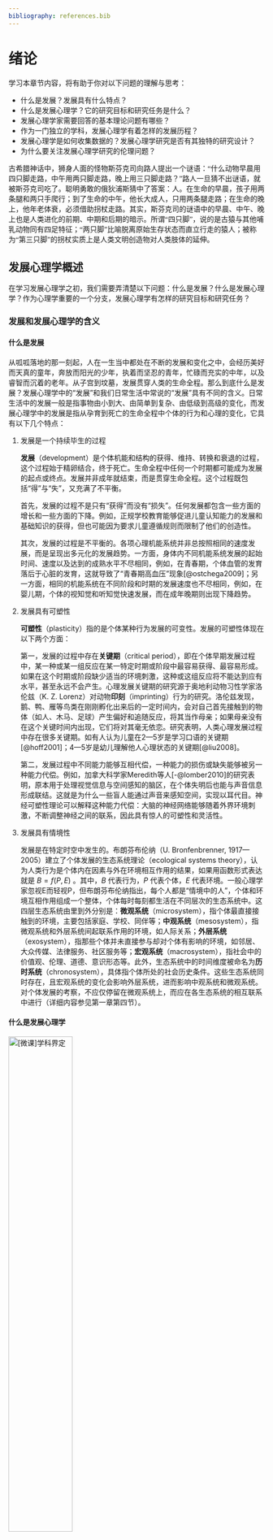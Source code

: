 ```yaml
---
bibliography: references.bib
---
```


# 绪论 {.unnumbered}

学习本章节内容，将有助于你对以下问题的理解与思考：

-   什么是发展？发展具有什么特点？
-   什么是发展心理学？它的研究目标和研究任务是什么？
-   发展心理学家需要回答的基本理论问题有哪些？
-   作为一门独立的学科，发展心理学有着怎样的发展历程？
-   发展心理学是如何收集数据的？发展心理学研究是否有其独特的研究设计？
-   为什么要关注发展心理学研究的伦理问题？

::: {.callout-tip appearance="minimal" style="font-family: 'fangsong';"}
古希腊神话中，狮身人面的怪物斯芬克司向路人提出一个谜语：“什么动物早晨用四只脚走路，中午用两只脚走路，晚上用三只脚走路？”路人一旦猜不出谜语，就被斯芬克司吃了。聪明勇敢的俄狄浦斯猜中了答案：人。在生命的早晨，孩子用两条腿和两只手爬行；到了生命的中午，他长大成人，只用两条腿走路；在生命的晚上，他年老体衰，必须借助拐杖走路。其实，斯芬克司的谜语中的早晨、中午、晚上也是人类进化的前期、中期和后期的暗示。所谓“四只脚”，说的是古猿与其他哺乳动物同有四足特征；“两只脚”比喻脱离原始生存状态而直立行走的猿人；被称为“第三只脚”的拐杖实质上是人类文明创造物对人类肢体的延伸。
:::

## 发展心理学概述

在学习发展心理学之初，我们需要弄清楚以下问题：什么是发展？什么是发展心理学？作为心理学重要的一个分支，发展心理学有怎样的研究目标和研究任务？

### 发展和发展心理学的含义

#### 什么是发展

从呱呱落地的那一刻起，人在一生当中都处在不断的发展和变化之中，会经历美好而天真的童年，奔放而阳光的少年，执着而坚忍的青年，忙碌而充实的中年，以及睿智而沉着的老年。从子宫到坟墓，发展贯穿人类的生命全程。那么到底什么是发展？发展心理学中的“发展”和我们日常生活中常说的“发展”具有不同的含义。日常生活中的发展一般是指事物由小到大、由简单到复杂、由低级到高级的变化，而发展心理学中的发展是指从孕育到死亡的生命全程中个体的行为和心理的变化，它具有以下几个特点：

1.  发展是一个持续毕生的过程

    **发展**（development）是个体机能和结构的获得、维持、转换和衰退的过程，这个过程始于精卵结合，终于死亡。生命全程中任何一个时期都可能成为发展的起点或终点。发展并非成年就结束，而是贯穿生命全程。这个过程既包括“得”与“失”，又充满了不平衡。

    首先，发展的过程不是只有“获得”而没有“损失”。任何发展都包含一些方面的增长和一些方面的下降。例如，正规学校教育能够促进儿童认知能力的发展和基础知识的获得，但也可能因为要求儿童遵循规则而限制了他们的创造性。

    其次，发展的过程是不平衡的。各项心理机能系统并非总按照相同的速度发展，而是呈现出多元化的发展趋势。一方面，身体内不同机能系统发展的起始时间、速度以及达到的成熟水平不尽相同，例如，在青春期，个体血管的发育落后于心脏的发育，这就导致了“青春期高血压”现象[@ostchega2009]；另一方面，相同的机能系统在不同阶段和时期的发展速度也不尽相同，例如，在婴儿期，个体的视知觉和听知觉快速发展，而在成年晚期则出现下降趋势。

2.  发展具有可塑性

    **可塑性**（plasticity）指的是个体某种行为发展的可变性。发展的可塑性体现在以下两个方面：

    第一，发展的过程中存在**关键期**（critical period），即在个体早期发展过程中，某一种或某一组反应在某一特定时期或阶段中最容易获得、最容易形成。如果在这个时期或阶段缺少适当的环境刺激，这种或这组反应将不能达到应有水平，甚至永远不会产生。心理发展关键期的研究源于奥地利动物习性学家洛伦兹（K. Z. Lorenz）对动物**印刻**（imprinting）行为的研究。洛伦兹发现，鹅、鸭、雁等鸟类在刚刚孵化出来后的一定时间内，会对自己首先接触到的物体（如人、木马、足球）产生偏好和追随反应，将其当作母亲；如果母亲没有在这个关键时间内出现，它们将对其毫无依恋。研究表明，人类心理发展过程中存在很多关键期。如有人认为儿童在2—5岁是学习口语的关键期[@hoff2001]；4—5岁是幼儿理解他人心理状态的关键期[@liu2008]。

    第二，发展过程中不同能力能够互相代偿，一种能力的损伤或缺失能够被另一种能力代偿。例如，加拿大科学家Meredith等人[-@lomber2010]的研究表明，原本用于处理视觉信息与空间感知的脑区，在个体失明后也能与声音信息形成联结。这就是为什么一些盲人能通过声音来感知空间，实现以耳代目。神经可塑性理论可以解释这种能力代偿：大脑的神经网络能够随着外界环境刺激，不断调整神经之间的联系，因此具有惊人的可塑性和灵活性。

3.  发展具有情境性

    发展是在特定时空中发生的。布朗芬布伦纳（U. Bronfenbrenner, 1917—2005）建立了个体发展的生态系统理论（ecological systems theory），认为人类行为是个体内在因素与外在环境相互作用的结果，如果用函数形式表达就是 $B = f(P, E)$ 。其中，$B$ 代表行为，$P$ 代表个体，$E$ 代表环境。一般心理学家忽视E而轻视P，但布朗芬布伦纳指出，每个人都是“情境中的人”，个体和环境互相作用组成一个整体，个体每时每刻都生活在不同层次的生态系统中。这四层生态系统由里到外分别是：**微观系统**（microsystem），指个体最直接接触到的环境，主要包括家庭、学校、同伴等；**中观系统**（mesosystem），指微观系统和外层系统间起联系作用的环境，如人际关系；**外层系统**（exosystem），指那些个体并未直接参与却对个体有影响的环境，如邻居、大众传媒、法律服务、社区服务等；**宏观系统**（macrosystem），指社会中的价值观、伦理、道德、意识形态等。此外，生态系统中的时间维度被命名为**历时系统**（chronosystem），具体指个体所处的社会历史条件。这些生态系统同时存在，且宏观系统的变化会影响外层系统，进而影响中观系统和微观系统。对个体发展的考察，不应仅停留在微观系统上，而应在各生态系统的相互联系中进行<!--FIXME-->（详细内容参见第一章第四节）。

#### 什么是发展心理学

::: column-margin
[![\[微课\]学科界定](images/学科界定.png){fig-align="left" width="50%"}](https://abooks.hep.com.cn/h5/resource/detail?resourceId=63fc6ff1d95ce24aac9d6d2b&projectId=pBbXeozAi)
:::

**发展心理学**（developmental psychology）是心理学的一个分支，具有广义和狭义之分。广义的发展心理学是研究心理发展及其规律的学科，它以系统的眼光来考察生命的变化过程或者动物的进化过程，探讨人的心理如何从原始、低级的状态演化到现代、高级的状态。比较心理学和民族心理学都属于广义的发展心理学范畴：比较心理学主要研究动物心理的演化历程，以描绘动物演化过程中心理发展的总体图景；民族心理学主要研究生活在不同社会历史阶段的各个民族的心理并加以对比，以勾勒人类心理发展的总体轮廓。

通常所说的发展心理学指的是狭义的发展心理学，即个体发展心理学。它探究从胎儿期开始一直到衰老死亡的全过程，个体的能力、情感和社会交往等各方面如何从低级水平向高级水平变化发展。发展心理学尤其注重探究各个年龄阶段的心理特征，关注个体心理从一个年龄阶段发展到另一个年龄阶段的规律，具体包括婴幼儿心理学、儿童心理学、青年心理学、中年心理学和老年心理学。

发展心理学采用科学的方法，对成长、变化和稳定性进行研究。发展心理学家可以采用横向和纵向的视角来考察、研究个体的毕生发展。采用横向视角，发展心理学家将关注人的毕生发展的多个主题，包括**生理发展**（physical development）、**认知发展**（cognitive development）、**人格发展**（personality development）和**社会性发展**（social development）等方面[@feldman2021]。关注生理发展的发展心理学家侧重考察身体构造随年龄发展变化的规律以及影响因素。例如，营养良好对儿童生长速度的影响。关注认知发展的心理学家侧重考察学习、记忆、问题解决和智力等问题。例如，个体如何对生命早期的经历进行回忆，或者智力在不同生命阶段的变化。关注人格发展的心理学家侧重考察生命过程中个体气质与性格的可变性和稳定性等问题。关注社会性发展的心理学家侧重考察个体在生命全程中与他人互动及其社会关系的发展、变化和保持等问题。采用纵向视角，发展心理学家往往关注特定的年龄范畴。如将个体发展过程划分为如下几个年龄阶段：产前期（从受孕到出生）、婴儿期（出生到3岁）、幼儿期（也称学前期，3—6岁）、儿童中期（6—12岁）、少年期（12—20岁）、成年早期（20—40岁）、成年中期（40—60岁）、成年晚期（60岁至生命终止）。这种年龄阶段的划分得到了发展心理学家的广泛接受。同时必须承认，在不同的时代和文化背景下，对年龄阶段的具体划分会有所差异。

### 发展心理学的研究目标和研究任务

发展心理学探讨心理发生和发展的规律，是一门基础学科；同时，发展心理学既服务于教育、医疗、干预等实践领域，具有重要的应用价值。发展心理学的研究目标和研究任务可以归纳为五个方面：

#### 描述心理发展的规律和模式

描述个体心理发展过程中的规律、特点和模式是发展心理学研究最基本的目标和任务，也是一切发展心理学研究的前提。发展心理学家致力于寻找有效的方式来测量个体智力、社会性和人格等方面的变化。例如，研究发现，成人对亲密关系的满意度在20—30岁达到顶峰后开始下降，在40岁时达到低谷后又开始上升，到成年晚期趋于稳定[@bühler2021]。

#### 揭示心理发展的原因和机制

随着年龄的增长，个体的生理、认知、人格和社会性等方面都会发展和变化。那么，这些发展和变化的原因是什么？发展心理学家不仅要解决“是什么”的问题，还要解决“为什么”的问题。研究者在数据和资料的基础上，提出各种假设，通过进一步的观察和实验，验证或构建理论，从而揭示心理发展的原因和机制。例如，很多心理学家对于语言的产生非常好奇，有的研究者认为语言的产生是模仿和强化的结果，而著名心理学家乔姆斯基（A. N. Chomsky, 1928—）提出，人类通过系统遗传获得了一个先天语言获得装置，个体只要将这个先天语言获得装置暴露在恰当的语言环境下使其激活，就能获得语言能力。

#### 测量和解释个体差异

虽然个体在生命全程中会经历相似的发展阶段，其发展变化的模式也是相同的，但不同个体心理发展的速度、所能达到的水平、各种心理过程和行为特点等，并不相同。例如，从能力发展速度上看，有的人早慧，有的人则大器晚成；从能力水平上看，有的人在某方面出众，有的人则表现平庸；从性格特点上看，有的人易挑衅攻击，有的人则合作助人……如何测量和解释这些个体差异也是发展心理学的研究目标和研究任务。

#### 探究不同环境对发展的影响

所有的发展都是在具体的时间和空间中发生的，发展的水平和程度会受到个体所处环境的影响。人们都生活、成长于特定的社会与文化环境中，因此个体的发展过程必然会打上特定社会与文化环境的烙印。例如，研究发现，鄂伦春族生活在大兴安岭和小兴安岭地区，森林被茂密，森林环境和北方寒冷的生态压力使鄂伦春族人养成了较强的独立性和高水平的空间分析能力，从而发展出良好的视空间工作记忆能力[@wang2018]。不同的物质生活和教育条件也使儿童的心理发展水平发生变化，如当前普遍存在的“成熟期提前”现象，就是因为物质生活条件的改善，青少年生理发育普遍提前，相应的心理年龄特征也提前出现。

#### 帮助和指导儿童的发展

我国著名心理学家林崇德指出，发展心理学研究一定要为教育服务。无论是描述心理发展的规律和模式、揭示心理发展的原因和机制，还是测量和解释个体差异、探究不同环境对发展的影响，都是为了更好地服务于个体的成长和发展。首先，发展心理学的研究有助于个体更好地度过每一个发展阶段。例如，传统观念认为母亲在儿童教育中具有绝对作用，研究则表明父亲的教养行为对于儿童认知、语言和气质的发展也有重要的影响[@therole2010]。其次，发展心理学致力于解决个体在发展中遇到的困难或障碍。比如，孤独症是一种普遍性发展障碍，相关领域的发展心理学家就致力于探究孤独症个体的患病原因和改善症状的方法。最后，发展心理学的研究旨在主动塑造和引导个体发展的结果。运用规律来引导个体发展是发展心理学研究的最高目标。主动塑造和引导指的是根据科学理论控制某些变量的决定条件，或创设一定的情境，使研究对象产生理论预期的改变或者发展。例如，学校和家庭可以根据强化理论来增加儿童的亲社会行为，减少其攻击行为。

## 发展心理学的若干理论问题

发展心理学家在描述和解释个体发展过程中的各种现象时，需要面对和回答一些基本的理论问题，其中包括：发展是遗传决定的还是环境决定的？个体是主动发展的还是被动发展的？发展的规律是普遍的还是特殊的？发展的过程是连续的还是阶段的？

### 遗传与环境的问题

到底是“龙生龙，凤生凤，老鼠生儿会打洞”，还是“一龙九种，种种各别”？长期以来，关于遗传与环境在发展中的作用，研究者存在着激烈的争论，这个争论也被称为“先天与后天之争”“成熟与学习之争”“生物因素与社会因素之争”。遗传决定论者强调遗传决定发展，认为基因控制并决定着发展的一切方面，完全否认环境的作用。遗传决定论者以优生学创始人高尔顿（F. Galton, 1822—1911）为代表，他认为个体的发展及其品质早在生殖细胞的某种因子中就决定了，发展只是内在因素的自然展开，环境与教育仅起到引发的作用。他在《遗传与优生》一书中写道：一个人的能力是由遗传而来的，其受遗传决定的程度就像有机体的形态和组织由遗传决定一样。环境决定论者则认为环境决定发展，完全否认遗传的作用。环境决定论者以行为主义创始人华生（J. B. Watson, 1878—1958）为代表。华生有一段著名的言论：给我一打健康的婴儿和一个我可以给予特殊培养的环境，我保证从他们中间任意选择一个婴儿，都可以训练成任何一种专家——医生、律师、艺术家、商人，而不管他的天赋、爱好、能力、倾向性以及他的种族等。

::: column-margin
[![\[微课\]原则问题与年龄线索](images/原则问题与年龄线索.png){fig-align="left" width="50%"}](https://abooks.hep.com.cn/h5/resource/detail?resourceId=63fc7040d95ce24aac9d6d35&projectId=pBbXeozAi)
:::

但是绝对的遗传决定论和极端的环境决定论都无法完全解释儿童心理发展过程中的各种现象，从而逐渐失去了影响力。事实证明，个体的心理发展不可能完全排除遗传的作用，也不可能没有环境的作用，单纯由遗传决定或由环境决定的心理发展几乎是不存在的。于是，既承认遗传影响又承认环境影响的共同决定论出现了，其代表人物斯特恩（L. W. Stern, 1871—1938）认为，人类心理的发展是由遗传素质和环境影响共同决定的。斯特恩在《早期儿童心理学》一书中提到，儿童的发展并非单纯天赋本能的渐次显现，也非只受外界影响，而是内在本性和外界条件共同作用。虽然两种因素同为发展不可缺少的成分，但是所占比重因情而异。尽管斯特恩的观点同时考虑了遗传和环境的作用，但这是一种比较机械的折中主义发展观。

事实上，遗传与环境、先天与后天、基因与社会的交互作用是非常复杂的，没有一个固定的公式能够预测遗传与环境将对某个特定的个体产生多大的效力。这种复杂性体现在以下三个方面：

首先，遗传与环境对心理发展的作用在个体发展的不同领域和不同阶段是不一样的。在发展初期，对于一些简单的初级心理机能（如感知、动作、语言等），遗传与成熟的作用较大；而较复杂的高级心理机能（如抽象思维能力、道德、情感等）则往往更多地受到环境和教育的制约[@bouchard2004]。

其次，环境对心理特性或行为的发展所起的作用，往往有赖于这种心理特性或行为的遗传基础。个体心理发展的内部条件（如遗传基础、成熟水平等）不同，环境的作用就不同。同样，遗传作用也依赖环境因素。例如，在1—3岁语言发展的关键期内，丰富的语言环境将对儿童的语言发展产生很好的促进作用，而错过这个时期再为儿童提供同样的语言刺激，将难以帮助儿童获得相应的语言能力的发展。

最后，遗传与环境对心理发展的作用可以理解为发展的可能性与现实性之间的辩证关系。个体的遗传基础决定了发展的可能范围，而环境与教育决定了个体发展的现实水平。潜在的可能性转化为现实能力离不开环境与教育的作用。一般情况下，正常健康的儿童的发展可能性是相当大的。从这个意义上说，环境对个体的发展将起到更重要的作用。

::: {.callout-note icon="false" collapse="true" title="专栏" style="font-family: 'fangsong';"}
## 道德和基因

进入21世纪后，基因研究在世界范围内方兴未艾，基因的作用再次受到研究者的重视。不仅一些基本的生理特征，如身高、体重、肤色等在很大程度上是由基因决定的，甚至一些高级的社会情感和特征也受到基因的影响。研究发现，无论是美德还是自私，都可以从基因中找到根源。

研究表明，道德判断（判断一种行为是道德的或者是不道德的）与基因有着紧密的关系。在一个经典的道德判断任务——扳道岔任务中，想象自己站在一个分叉的铁路口，分岔路口的一边有5个人，另一边有1个人，一辆列车正隆隆地驶向5个人的方向。此时，你的手中握着一个开关，可以改变火车的轨道。是让火车继续行驶撞伤5个人，还是扳动开关改变火车的行驶方向而伤害另一边的1个人？哪一种选择更符合道德呢？结果发现，道德判断的倾向与5-羟色胺转运蛋白基因的多态性有关：具有长型5-羟色胺转运蛋白基因的个体更愿意选择牺牲1个人来保全5个人，他们认为这是更好的道德选择；具有短型5-羟色胺转运蛋白基因的个体则倾向于认为伤害1个人以救5个人与道德无关[@marsh2011]。其他研究发现，催产素受体基因（OXTR）的多态性（rs237889）与道德判断有关。具体来说，C/C基因型的个体更多地认为牺牲1个人来保全5个人是更好的道德选择，T/T基因型的个体则更多地选择不伤害任何人[@bernhard2016]。

基因对道德的影响不仅体现在人类身上，甚至可以追溯到单细胞生物。早在微生物阶段就出现了“利他主义者”和“自私者”。一些生理学家发现，某些细菌的单个基因足以控制其“自私性”。如果这种基因被“关闭”，在营养匮乏的环境中，这些细菌就会放慢新陈代谢的速度和繁殖率；而如果这种基因被“打开”，这些细菌就会不顾一切地吞噬食物，直到耗尽环境中的所有营养，甚至以其他死掉的细菌为食。更有趣的是，对于野外的这种细菌来说，这些基因是自动“关闭”的。一旦将这些细菌放在培养皿中并且切断它们的食物供应，很快（约4 天）就会出现一些“自私”的突变体，它们会疯狂消耗剩余的食物，然后和其他细菌一起饿死[@liti2009]。
:::

### 主动性与被动性的问题

无论是遗传决定论还是环境决定论，都没有把儿童看成主动的个体，因此忽视了儿童自身的能动性。事实上，个体不仅受基因和环境的影响而被动地发展，还主动地影响周围的环境。个体对环境的主动影响早在胎儿期就开始了。研究表明，人类胎儿已经非常活跃，不仅会吮吸自己的大拇指，摇晃脐带，甚至会通过抓住或者放开脐带来调节氧气量。随着年龄增长，在获得更多的能力和经验的基础上，个体能够更加有效地控制和改变自己的发展路径。“遗传–环境–行为表现”的关系随个体年龄的发展而变化，并具体表现为具有不同主动性的三种形式。

第一种为**被动式**（passive）影响，指个体被动地接受遗传因素和环境因素的影响。例如，胎儿在子宫内的发育主要是一种被动式影响。被动式影响的作用将随个体年龄的增长而减弱。

第二种为**唤起式**（evocative）影响，是指个体的遗传特质影响了作用于其自身的环境因素。也就是说，具有不同遗传特征的个体，可能会唤起不同的环境反应。例如，性格比较活泼和乐于合作的儿童更易得到父母、教师及其他社会成员的关注，更易与外界环境相互作用。这种唤起式影响在个体的整个发展过程中将持续存在。

第三种为**主动式**（active）影响，是指个体在其遗传特征的影响下，对环境进行有目的的选择、改变与创造。个体总是倾向于选择那些自己能适应的环境，其结果将导致个体在发展的方向与程度上表现出差异。例如，外向者所寻求的环境与内向者可能截然不同。随着年龄的增长，主动式影响的作用将越来越大。

在进行发展研究的时候，只有将人看成一个充满主动性的主体，尊重人的各种独特的心理特点，重视开发个体的“优势领域”，才能充分发挥个体自身的积极性与主动性。

### 普遍性与特殊性的问题

个体心理发展的总趋势和各个具体的心理过程的发展，都要遵循一定的客观规律，这些规律是根据某一群体的平均水平得到的，反映了特定群体共同的发展特点。所谓发展的“里程碑”指的就是这一点。发展的普遍性是指个体心理发展要遵循具有普遍性的发展规律。发展心理学的学科任务正是尽可能准确地揭示这些规律，从而让人类更好地利用这些规律。

发展心理学为我们揭示的普遍规律只是一种理性的认识框架，并不是心理发展的目标和标准。事实上，现实的个体发展要比理论描述得更丰富、更具体、更生动。除了遵循普遍的和一般的规律，个体心理发展还具有特殊性。发展的特殊性是指发展中的个体在功能、特征和行为上会表现出多样性，呈现出个体之间的差异。个体差异贯穿心理发展的各个方面、各个阶段。由于个体的生物学基础不同，所面临的任务不同，已有的经验不同，支持其学习活动的人际关系不同，因此个体完成任务的方式不同，所习得的技能和发展情况也就不同；个体在发展速度、最终达到的发展水平、发展领域等方面总是存在较大的差异。也就是说，发展的特殊性是遗传因素、环境因素和个体自身心理因素综合作用的结果。当代发展心理学强调尊重个体发展的差异性，重视个体心理发展的个体性，也就是承认发展的多元性，承认不同发展条件（包括不同生理条件）、不同社会环境、不同文化对个体心理发展的作用。

### 连续性与阶段性的问题

回想我们自己成长过程中所经历的变化，这些变化是逐渐发生的还是突然发生的？关于这个问题的争论，实际关系的是发展的实质：发展到底是量的变化还是质的变化？实际上，人的一生是一个不断由量变到质变、再到新的量变的过程，这使得个体心理发展表现出连续性与阶段性。

一方面，发展是连续的呈现**量的变化**（quantitative change），是指程度和数量的变化。例如儿童的记忆能力会随着年龄的增长而逐渐提升，儿童对周围世界的认识也会越来越深刻。另一方面，发展各个时期都表现出固有的特征，呈现出质变的阶段性。发展中质的变化（qualitative change）是指个体在结构或者组织上产生的重要或者根本的差异。例如处于前言语阶段的婴儿和已具有较好语言能力的学前儿童在语言发展上就具有质的差异；性成熟的青少年与尚未性成熟的个体之间也存在着**质的差异**[@shaffer1996]。心理发展的阶段性是与个体的年龄相联系的，发展心理学把个体心理发展各年龄阶段所表现出来的一般的、典型的、本质的特征，称为**心理年龄特征**（age characteristics）。其中，一般特征指的是某年龄阶段儿童普遍具有的特征；典型特征指的是该年龄阶段儿童应有的心理特征；而本质特征指的是可以作为该年龄阶段的标志，以区别个体心理发展的不同阶段。心理年龄特征是个体在一定年龄阶段的心理水平的标尺，它们是从许多同龄人心理发展事实中，通过概括并与不同年龄的人的心理发展进行比较而被确认的。个体生命全程因此可以被划分为不同的发展阶段。尽管对于个体毕生发展的阶段划分，研究者从不同的角度出发有不同的划分方法，但大多基本接受如 @tbl-developmental-stages 所示的划分方式。

| 发展阶段 | 心理年龄特征 | 时间范围 |
|-------------------|-----------------------------------|-------------------|
| 产前期 | 感知觉的初步萌发 | 从受孕到出生 |
| 婴儿期 | 多种反射，从翻身到行走的大动作技能的发展，语言发展，依恋形成，具备初步的社会能力 | 从出生到 3 岁 |
| 幼儿期（学前期） | 发展良好的口头语言能力，性别开始分化，喜爱粗大动作游戏，完成人学准备 | 3—6 岁 |
| 儿童中期 | 具体思维的发展，书面语言能力发展，同伴关系的发展，自我概念和自尊的发展，性别认同确立 | 6—12 岁 |
| 青少年期 | 性成熟，抽象思维较快发展，确立两性关系，青少年价值观确立，人格渐趋独立 | 11—20 岁 |
| 成年早期 | 职业与家庭关系的发展，认知能力水平处于高峰后逐渐下降，开始承担父母的角色和社会职业角色 | 20—40 岁 |
| 成年中期 | 生理机能出现衰退，认知能力趋于复杂化，善于解决实际问题但学习能力下降，对自我进行重新评估，事业发展到顶点，考虑或重新调整生活 | 40—60 岁 |
| 成年晚期 | 生理机能衰退，认知能力衰退，退休，可能面临不可避免的身心适应问题，享受退休的居家生活，承担丧失亲人的痛苦，重新适应生活 | 60 岁到生命终止 |

: 个体毕生发展的阶段划分 {#tbl-developmental-stages}

## 发展心理学的研究历史

本节将详细介绍发展心理学的历史发展脉络和发展心理学研究的新进展。发展心理学只有100多年的历史，而且大部分时间关注的都是儿童的心理发展问题。近几十年，毕生发展观被引入发展心理学研究。讨论发展心理学的历史，首先要从儿童心理学的产生与发展谈起。

### 发展心理学的历史发展脉络

#### 儿童心理学的产生与发展

1.  儿童心理学的产生

    按照历史学家阿利埃斯（P. Ariès, 1914—1984）的观点，将童年时代当作一个重要而有价值的阶段的历史，已有两百多年。过去，儿童不是被视为能力低下的小大人，就是被漠然视之，他们在严格的环境下被抚养长大，而且经常受到严厉的惩罚。

    达尔文（C. R. Darwin, 1809—1882）是最早的儿童观察记录者之一，从他的儿子出生开始，他就详细地记录了儿子的变化。他在《一个婴儿的传略》（A Biographical Sketch of An Infant）中探讨了孩子行为的原因，指出了愤怒或害怕之类的情绪最早在什么年龄出现，并讨论了是否表现出一定的理性，这是儿童心理学产生的前提。

    德国心理学家普莱尔（W. T. Preyer, 1841—1897）从自己的孩子出生便对其进行了为期三年的观察，有时也进行一些实验性观察，最后他将观察结果整理成《儿童心理》一书并于1882年出版。《儿童心理》是人类历史上最早的一部较为完整的儿童心理学全书，它标志着科学儿童心理学的诞生。该书包括三个部分：第一部分讨论感觉发展的特点，详细叙述了儿童的视觉、听觉、触觉、嗅觉、味觉和本体觉等的发展；第二部分讨论意志（或动作）发展的特点，探讨了冲动动作、反射动作、本能动作和意念动作等的发展；第三部分讨论智力（或语言）发展的特点。《儿童心理》一书对推动儿童心理研究起到了重要作用。随后，在美国心理学家霍尔（G. S. Hall, 1844—1924）的推动下，儿童心理研究在世界各国进一步发展起来。

2.  儿童心理学的发展

    从普莱尔创立儿童心理学到第一次世界大战期间，欧洲和美国有一大批心理学家开始用观察和实验的方法来研究儿童的心理发展。美国的霍尔、鲍德温（J. M. Baldwin, 1861—1934）、杜威（J. Dewey, 1859—1952）、卡特尔（J. M. Cattell, 1860—1944），法国的比内（A. Binet, 1857—1911）和德国的斯特恩等，都为儿童心理学的发展做出了巨大贡献。

    两次世界大战期间是西方儿童心理学的分化期和发展期。由于心理学的全面发展，儿童心理学派别林立，出现了空前繁荣的局面，如格式塔心理学、行为主义、精神分析等各学派都对当时的儿童心理学产生了极大的影响。相继出现的一批著名的心理学家，如瑞士的皮亚杰（J. Piaget, 1896—1980）、美国的格塞尔（A. L. Gesell, 1880—1961）等，分别从各自的角度描述了儿童的心理发展过程，对儿童心理发展的机制进行了理论说明。可以说，这一时期的儿童心理学已经发展到了相当成熟的阶段。

    第二次世界大战后，儿童心理学的变化主要体现在理论观点、研究方法和研究内容上。在理论观点方面，有的学说的影响逐渐减小，如霍尔的复演学说；有的学说则完全改变以往的内容，如比内等人的心理测量学说；有的学派在革新后仍然具有很强的发展势头，如新精神分析、新行为主义等。研究方法则强调生态化、现场化、综合化、现代化、数学化和社会化[@bìshengfazhanxinlixué2006]。研究内容有了新的进展，婴儿认知能力、儿童早期教育、发展关键期、个性社会化、亲社会行为、自我意识发展以及性别化等问题，都成为研究者关注的热点议题。

#### 从儿童心理学到发展心理学

20世纪80年代以前，儿童心理学基本上就是发展心理学的代名词。近几十年来，越来越多的心理学家认为应该把生命全程的心理发展作为研究对象，于是，儿童心理发展观被毕生发展观代替，出现了现代意义上的发展心理学。

1.  霍尔将儿童心理学研究的年龄范围扩展到青春期

    尽管普莱尔是儿童心理学的奠基人，但是他的《儿童心理》主要研究学前儿童的心理特点，对青少年的研究几乎是空白的。霍尔的《青少年：它的心理学及其与生理学、人类学、社会学、性、犯罪、宗教和教育的关系》一书于1904年出版，将儿童心理学研究的年龄范围扩展到青春期。霍尔还是最早正式研究老年心理的心理学家，他的《衰老：人的后半生》一书于1922年出版，但他没有明确指出心理学要研究个体毕生发展。

2.  精神分析学派率先研究个体生涯全过程的发展

    精神分析学派心理学家荣格（C. G. Jung, 1875—1961）最早对成年期心理发展特点进行了研究。他把人的一生分为前半生与后半生。荣格认为前半生（40岁前）人格向外展开，主要致力于外部世界；后半生（40岁后）人格向内收敛，关注内部世界。个体到了40岁左右可能会出现“中年危机”，曾经感到永远不变的目标和雄心壮志已经失去其意义，所以个体感到压抑、呆滞和紧迫。中年人以精神转变为标志，开始从掌握外部世界转而关注自己的内心。内心促使个体听从意识，去开发还没有认识到的潜力。到了老年，特别是临终前，个体试图思考面临死亡时生命的性质，认为死后的生涯应该是自己生命的延续。

    新精神分析学派代表人物埃里克森（E. H. Erikson, 1902—1994）正是在荣格研究的基础上，将精神分析学派创始人弗洛伊德（S. Freud, 1856—1939）只到青少年期的年龄阶段划分扩展到老年期。

3.  发展心理学的产生

    美国心理学家霍林沃思（H. L. Hollingworth, 1880—1956）最先提出要追求人的心理发展全貌，要研究人生的发展。他的著作《发展心理学概论》于1930年出版，这是世界上第一部发展心理学著作。1935年，美国心理学家古迪纳夫（F. L. Goodenough, 1886—1959）在其撰写的科学性、系统性更高的《发展心理学》一书中指出，心理学不仅要研究儿童、青少年，还要研究成年和老年，并关注人的整个一生[@lín2018]。从1957年开始，美国的《心理学年鉴》开始以“发展心理学”为名称代替“儿童心理学”。此后的几十年来，心理学家在研究儿童心理发展的同时，也进行了大量关于成人心理发展的研究，这些研究集中探讨了个体在各年龄阶段的发展任务、认知与社会性发展等。发展心理学的着眼点从生命的前半段扩展到生命全程，更广泛地涵盖发展的实质和内涵。

### 发展心理学研究的新进展

#### 新兴的交叉学科不断涌现

发展心理学领域内纷纷出现了许多交叉学科，使得发展心理学的研究范围不断扩大。

1.  发展认知神经科学

    发展认知神经科学是发展心理学与认知神经科学相结合而形成的跨学科研究领域，包括行为研究、神经成像、分子遗传学、计算模型、单细胞记录、神经化学分析等。它试图从多个角度、多个水平、多个系统阐述正常与异常的人类以及其他物种在感知、表象、语言、记忆、推理等心理结构背后的神经机制，并揭示其随年龄增长而发生发展的动态机制[@lín2018]。发展认知神经科学关注的主要问题是神经尤其是脑发育与个体认知发展之间的关系，研究的基本内容包括：大脑内的发展变化与儿童行为和认知能力发展变化之间存在怎样的关系？为什么在发展的特定阶段可以通过学习来提高某种能力？这种能力的提高是如何实现的？等等。

    **群体神经科学**（Population Neuroscience）围绕“基因和环境如何在时空维度塑造大脑”这一科学问题，以大规模群体样本为基础，整合了神经科学、流行病学和基因组学的视角来揭示人类心理行为个体差异的神经科学机制，为发展认知神经科学带来了新的进展。**发展群体神经科学**（Developmental Population Neuroscience）以人类脑智毕生发展的个体差异为研究对象，通过建立大型的群体队列和研发高信度测量，收集不同空间尺度下人类心理行为的大数据，旨在揭示人类脑智毕生发展的规律与机制，建立人类毕生发展的神经科学理论[@zuo2021]。

2.  行为遗传学

    随着“绝大部分行为的个体差异都受到某种基因的影响”这一观点得到普遍认同，行为遗传学致力于考察先天因素的发展变化、遗传与环境影响的程度等问题，同时还讨论不同行为在多大程度上受共同基因的影响，基因与环境之间有着怎样的关系模式和交互模式等问题[@halldorsdottir2017]。未来该领域的研究将采用行为遗传学的技术和方法，力图发现那些行为障碍的易感基因和产生行为差异的关键基因。

3.  应用发展心理学

    成熟的发展心理学与社会学、教育学、生物学、社会工作、医学、人类学和犯罪学等学科相融合，形成了一门以应用或干预为主的新兴学科——应用发展心理学。应用发展心理学通过研究与应用的综合，描述、解释、干预和培养有关人类发展知识的应用。应用发展心理学家积极探究多个重要研究课题，为儿童与青少年和家庭的幸福发展提供了重要的启示和应用价值。这些主题包括但不限于儿童早期护理与教育、教育改革与学校教育、父母教养与监护人教养、发展资源等。

除了以上交叉学科外，发展心理语言学、发展心理动物学等一系列交叉学科的出现，也丰富了发展心理学的研究内容。

#### 发展心理学的研究范围向人生的两端延伸

发展心理学突出强调研究婴儿期和老年期的心理特点。在20世纪60年代以前，传统观点多认为新生儿是软弱无能、消极被动的生物个体，他们可以任人摆布；直到婴儿期，儿童的能力仍然很低。随着心理学研究方法的不断创新，发展心理学研究者可以用“习惯化与去习惯化”“视觉偏爱”“违背预期”等范式，并借助眼动仪、婴儿脑电图等仪器与方法来研究婴儿甚至新生儿的心理发展特点及机制。例如，有研究[@addabbo2021]表明，6个月的婴儿对他人的痛苦表现出早期的注意分配。大规模研究揭示，新生儿具有了不起的适应环境的能力和对外界刺激做出反应的能力。

::: column-margin
[![\[微课\]老年人的社会性发展](images/老年人的社会性发展.png){fig-align="left" width="50%"}](https://abooks.hep.com.cn/h5/resource/detail?resourceId=63fd5bf05ae7eae1fbe7e9bd&projectId=pBbXeozAi)
:::

一直以来，我们认为随着年龄增长，老年人的认知能力会持续下降。但是研究表明，通过实践经验、认知训练和其他干预，由年龄造成的认知能力下降可以得到控制[@kelly2014]。认知训练对老年人的认知能力具有积极的即时训练效果，社会性发展和综合认知能力的训练效果还可以得到较好的保持[@han2016]。也有研究发现，认知训练能够对老年人大脑的结构与功能产生积极影响[@lijuan2018]。

#### 发展心理学的研究方法取得很大进步

发展心理学在研究方法上的进步主要表现在以下几个方面：第一，发展心理学强调在现实生活中、自然条件下研究个体的心理和行为，研究个体与自然环境、社会环境中各种因素的相互作用，从而揭示其心理发展与变化的规律。第二，发展心理学强调纵向研究，特别是聚合交叉研究。随着研究的深入，研究者日益重视心理发展的连续性、心理发展过程中的因果关系及机制，而这些问题很难靠横断研究来解决。第三，发展心理学的研究方法出现了综合化与现代化的特点，不仅强调综合使用多种研究方法，还强调使用多变式的实验设计。与此同时，现代化仪器与技术如脑电生理仪、脑成像等被广泛地用于发展心理学研究中。第四，研究方法的变化也表现在范式的更新和进步上，发展心理学广泛使用了跨学科的研究方法。第五，训练研究和教育实验很好地体现了发展心理学“帮助和指导儿童的发展”这一目标和任务，因此越来越受到发展心理学研究者的重视[@lín2018]。

## 参考文献
